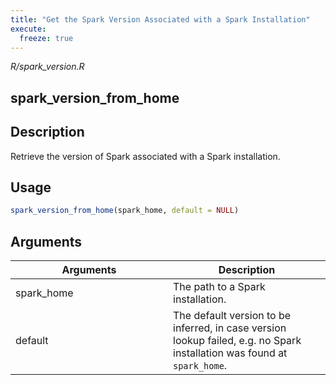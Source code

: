 ```yaml
---
title: "Get the Spark Version Associated with a Spark Installation"
execute:
  freeze: true
---
```


*R/spark_version.R*

## spark_version_from_home

## Description
Retrieve the version of Spark associated with a Spark installation. 


## Usage
```r
spark_version_from_home(spark_home, default = NULL) 
```

## Arguments
|Arguments|Description|
|---|---|
| spark_home | The path to a Spark installation. |
| default | The default version to be inferred, in case version lookup failed, e.g. no Spark installation was found at `spark_home`. |







